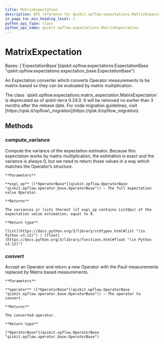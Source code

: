```yaml
---
title: MatrixExpectation
description: API reference for qiskit.opflow.expectations.MatrixExpectation
in_page_toc_min_heading_level: 1
python_api_type: class
python_api_name: qiskit.opflow.expectations.MatrixExpectation
---
```


# MatrixExpectation

<Class id="qiskit.opflow.expectations.MatrixExpectation" isDedicatedPage={true} github="https://github.com/qiskit/qiskit/tree/stable/0.45/qiskit/opflow/expectations/matrix_expectation.py" signature="qiskit.opflow.expectations.MatrixExpectation" modifiers="class">
  Bases: [`ExpectationBase`](qiskit.opflow.expectations.ExpectationBase "qiskit.opflow.expectations.expectation_base.ExpectationBase")

  An Expectation converter which converts Operator measurements to be matrix-based so they can be evaluated by matrix multiplication.

  <Admonition title="Deprecated since version 0.24.0" type="danger">
    The class `qiskit.opflow.expectations.matrix_expectation.MatrixExpectation` is deprecated as of qiskit-terra 0.24.0. It will be removed no earlier than 3 months after the release date. For code migration guidelines, visit [https://qisk.it/opflow\_migration](https://qisk.it/opflow_migration).
  </Admonition>

  ## Methods

  ### compute\_variance

  <Function id="qiskit.opflow.expectations.MatrixExpectation.compute_variance" signature="compute_variance(exp_op)">
    Compute the variance of the expectation estimator. Because this expectation works by matrix multiplication, the estimation is exact and the variance is always 0, but we need to return those values in a way which matches the Operator’s structure.

    **Parameters**

    **exp\_op** ([*OperatorBase*](qiskit.opflow.OperatorBase "qiskit.opflow.operator_base.OperatorBase")) – The full expectation value Operator.

    **Returns**

    The variances or lists thereof (if exp\_op contains ListOps) of the expectation value estimation, equal to 0.

    **Return type**

    [list](https://docs.python.org/3/library/stdtypes.html#list "(in Python v3.12)") | [float](https://docs.python.org/3/library/functions.html#float "(in Python v3.12)")
  </Function>

  ### convert

  <Function id="qiskit.opflow.expectations.MatrixExpectation.convert" signature="convert(operator)">
    Accept an Operator and return a new Operator with the Pauli measurements replaced by Matrix based measurements.

    **Parameters**

    **operator** ([*OperatorBase*](qiskit.opflow.OperatorBase "qiskit.opflow.operator_base.OperatorBase")) – The operator to convert.

    **Returns**

    The converted operator.

    **Return type**

    [*OperatorBase*](qiskit.opflow.OperatorBase "qiskit.opflow.operator_base.OperatorBase")
  </Function>
</Class>

